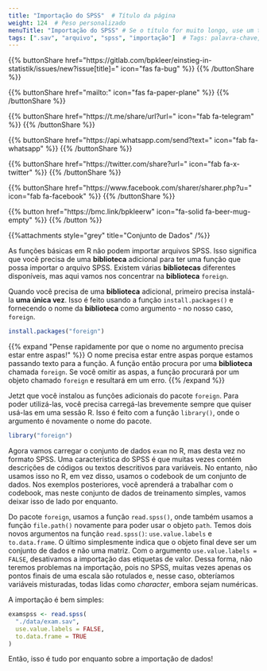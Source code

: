 ```yaml
---
title: "Importação do SPSS"  # Título da página
weight: 124  # Peso personalizado
menuTitle: "Importação do SPSS" # Se o título for muito longo, use um título curto aqui
tags: [".sav", "arquivo", "spss", "importação"]  # Tags: palavra-chave, o que acontece na página
---
```


{{% buttonShare href=\"https\:\/\/gitlab.com\/bpkleer\/einstieg-in-statistik\/issues\/new?issue[title]=\" icon=\"fas fa-bug\" %}} {{% /buttonShare %}} 

{{% buttonShare href=\"mailto\:\" icon=\"fas fa-paper-plane\" %}} {{% /buttonShare %}}

{{% buttonShare href=\"https\:\/\/t.me\/share\/url?url=\" icon=\"fab fa-telegram\" %}} {{% /buttonShare %}}

{{% buttonShare href=\"https\:\/\/api.whatsapp.com\/send?text=\" icon=\"fab fa-whatsapp\" %}} {{% /buttonShare %}}

{{% buttonShare href=\"https\:\/\/twitter.com\/share?url=\" icon=\"fab fa-x-twitter\" %}} {{% /buttonShare %}}

{{% buttonShare href=\"https\:\/\/www.facebook.com\/sharer\/sharer.php?u=\" icon=\"fab fa-facebook\" %}} {{% /buttonShare %}}

{{% button href=\"https\:\/\/bmc.link\/bpkleerw\" icon=\"fa-solid fa-beer-mug-empty\" %}} {{% /button %}}

{{%attachments style=\"grey\" title=\"Conjunto de Dados\" /%}}

As funções básicas em R não podem importar arquivos SPSS. Isso significa que você precisa de uma **biblioteca** adicional para ter uma função que possa importar o arquivo SPSS. Existem várias **bibliotecas** diferentes disponíveis, mas aqui vamos nos concentrar na **biblioteca** `foreign`.

Quando você precisa de uma **biblioteca** adicional, primeiro precisa instalá-la **uma única vez**. Isso é feito usando a função `install.packages()` e fornecendo o nome da **biblioteca** como argumento - no nosso caso, `foreign`.

```r
install.packages("foreign")
```

{{% expand \"Pense rapidamente por que o nome no argumento precisa estar entre aspas!\" %}}
O nome precisa estar entre aspas porque estamos passando texto para a função. A função então procura por uma **biblioteca** chamada `foreign`. Se você omitir as aspas, a função procurará por um objeto chamado `foreign` e resultará em um erro.
{{% /expand %}}

Jetzt que você instalou as funções adicionais do pacote `foreign`. Para poder utilizá-las, você precisa carregá-las brevemente sempre que quiser usá-las em uma sessão R. Isso é feito com a função `library()`, onde o argumento é novamente o nome do pacote.

```r
library("foreign")
```

Agora vamos carregar o conjunto de dados `exam` no R, mas desta vez no formato SPSS. Uma característica do SPSS é que muitas vezes contém descrições de códigos ou textos descritivos para variáveis. No entanto, não usamos isso no R, em vez disso, usamos o codebook de um conjunto de dados. Nos exemplos posteriores, você aprenderá a trabalhar com o codebook, mas neste conjunto de dados de treinamento simples, vamos deixar isso de lado por enquanto.

Do pacote `foreign`, usamos a função `read.spss()`, onde também usamos a função `file.path()` novamente para poder usar o objeto `path`. Temos dois novos argumentos na função `read.spss()`: `use.value.labels` e `to.data.frame`. O último simplesmente indica que o objeto final deve ser um conjunto de dados e não uma matriz. Com o argumento `use.value.labels = FALSE`, desativamos a importação das etiquetas de valor. Dessa forma, não teremos problemas na importação, pois no SPSS, muitas vezes apenas os pontos finais de uma escala são rotulados e, nesse caso, obteríamos variáveis misturadas, todas lidas como *character*, embora sejam numéricas.

A importação é bem simples:
```r
examspss <- read.spss(
  "./data/exam.sav", 
  use.value.labels = FALSE,       
  to.data.frame = TRUE
)            
```

Então, isso é tudo por enquanto sobre a importação de dados!
